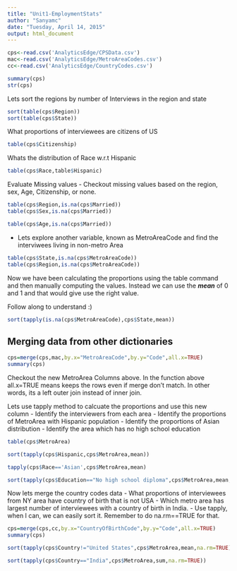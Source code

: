 ```yaml
---
title: "Unit1-EmploymentStats"
author: "Sanyamc"
date: "Tuesday, April 14, 2015"
output: html_document
---
```

```r
cps<-read.csv('AnalyticsEdge/CPSData.csv')
mac<-read.csv('AnalyticsEdge/MetroAreaCodes.csv')
cc<-read.csv('AnalyticsEdge/CountryCodes.csv')

summary(cps)
str(cps)

```

Lets sort the regions by number of Interviews in the region and state

```r

sort(table(cps$Region))
sort(table(cps$State))

```

What proportions of interviewees are citizens of US

```r
table(cps$Citizenship)
```

Whats the distribution of Race w.r.t Hispanic

```r
table(cps$Race,table$Hispanic)
```

Evaluate Missing values
- Checkout missing values based on the region, sex, Age, Citizenship, or none.
```r
table(cps$Region,is.na(cps$Married))
table(cps$Sex,is.na(cps$Married))

table(cps$Age,is.na(cps$Married))
```

- Lets explore another variable, known as MetroAreaCode and find the interviwees living in non-metro Area
```r
table(cps$State,is.na(cps$MetroAreaCode))
table(cps$Region,is.na(cps$MetroAreaCode))
```

Now we have been calculating the proportions using the table command and then manually computing the values.
Instead we can use the ***mean*** of 0 and 1 and that would give use the  right value.

Follow along to understand :)
```r
sort(tapply(is.na(cps$MetroAreaCode),cps$State,mean))
```

Merging data from other dictionaries
---------------------------------------------------
```r
cps=merge(cps,mac,by.x="MetroAreaCode",by.y="Code",all.x=TRUE)
summary(cps)

```

Checkout the new MetroArea Columns above. In the function above all.x=TRUE means keeps the rows even if merge don't match. In other words, its a left outer join instead of inner join.

Lets use tapply method to calcuate the proportions and use this new column
- Identify the interviewers from each area
- Identify the proportions of MetroArea with Hispanic population
- Identify the proportions of Asian distribution 
- Identify the area which has no high school education

```r
table(cps$MetroArea)

sort(tapply(cps$Hispanic,cps$MetroArea,mean))

tapply(cps$Race=='Asian',cps$MetroArea,mean)

sort(tapply(cps$Education=="No high school diploma",cps$MetroArea,mean,na.rm=TRUE))

```

Now lets merge the country codes data
- What proportions of interviewees from NY area have country of birth that is not USA
- Which metro area has largest number of interviewees with a country of birth in India.
- Use tapply, when I can, we can easily sort it. Remember to do na.rm==TRUE for that.

```r
cps=merge(cps,cc,by.x="CountryOfBirthCode",by.y="Code",all.x=TRUE)
summary(cps)

sort(tapply(cps$Country!="United States",cps$MetroArea,mean,na.rm=TRUE))

sort(tapply(cps$Country=="India",cps$MetroArea,sum,na.rm=TRUE))

```





